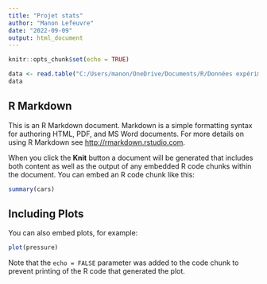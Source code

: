 ```yaml
---
title: "Projet stats"
author: "Manon Lefeuvre"
date: "2022-09-09"
output: html_document
---
```


```r
knitr::opts_chunk$set(echo = TRUE)

data <- read.table("C:/Users/manon/OneDrive/Documents/R/Données expérimentales/poussins.txt")
data
```

## R Markdown

This is an R Markdown document. Markdown is a simple formatting syntax for authoring HTML, PDF, and MS Word documents. For more details on using R Markdown see <http://rmarkdown.rstudio.com>.

When you click the **Knit** button a document will be generated that includes both content as well as the output of any embedded R code chunks within the document. You can embed an R code chunk like this:

```r
summary(cars)
```

## Including Plots

You can also embed plots, for example:

```r
plot(pressure)
```

Note that the `echo = FALSE` parameter was added to the code chunk to prevent printing of the R code that generated the plot.
